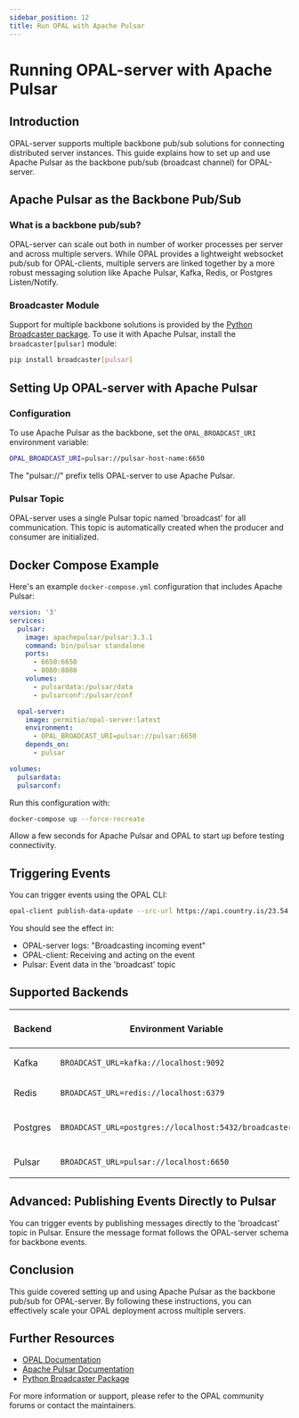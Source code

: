 ```yaml
---
sidebar_position: 12
title: Run OPAL with Apache Pulsar
---
```


# Running OPAL-server with Apache Pulsar

## Introduction

OPAL-server supports multiple backbone pub/sub solutions for connecting distributed server instances. This guide explains how to set up and use Apache Pulsar as the backbone pub/sub (broadcast channel) for OPAL-server.

## Apache Pulsar as the Backbone Pub/Sub

### What is a backbone pub/sub?

OPAL-server can scale out both in number of worker processes per server and across multiple servers. While OPAL provides a lightweight websocket pub/sub for OPAL-clients, multiple servers are linked together by a more robust messaging solution like Apache Pulsar, Kafka, Redis, or Postgres Listen/Notify.

### Broadcaster Module

Support for multiple backbone solutions is provided by the [Python Broadcaster package](https://pypi.org/project/broadcaster/). To use it with Apache Pulsar, install the `broadcaster[pulsar]` module:

```bash
pip install broadcaster[pulsar]
```

## Setting Up OPAL-server with Apache Pulsar

### Configuration

To use Apache Pulsar as the backbone, set the `OPAL_BROADCAST_URI` environment variable:

```bash
OPAL_BROADCAST_URI=pulsar://pulsar-host-name:6650
```

The "pulsar://" prefix tells OPAL-server to use Apache Pulsar.

### Pulsar Topic

OPAL-server uses a single Pulsar topic named 'broadcast' for all communication. This topic is automatically created when the producer and consumer are initialized.

## Docker Compose Example

Here's an example `docker-compose.yml` configuration that includes Apache Pulsar:

```yaml
version: '3'
services:
  pulsar:
    image: apachepulsar/pulsar:3.3.1
    command: bin/pulsar standalone
    ports:
      - 6650:6650
      - 8080:8080
    volumes:
      - pulsardata:/pulsar/data
      - pulsarconf:/pulsar/conf

  opal-server:
    image: permitio/opal-server:latest
    environment:
      - OPAL_BROADCAST_URI=pulsar://pulsar:6650
    depends_on:
      - pulsar

volumes:
  pulsardata:
  pulsarconf:
```

Run this configuration with:

```bash
docker-compose up --force-recreate
```

Allow a few seconds for Apache Pulsar and OPAL to start up before testing connectivity.

## Triggering Events

You can trigger events using the OPAL CLI:

```bash
opal-client publish-data-update --src-url https://api.country.is/23.54.6.78 -t policy_data --dst-path /users/bob/location
```

You should see the effect in:
- OPAL-server logs: "Broadcasting incoming event"
- OPAL-client: Receiving and acting on the event
- Pulsar: Event data in the 'broadcast' topic

## Supported Backends

| Backend  | Environment Variable                                   | Docker Compose Service |
|----------|---------------------------------------------------------|------------------------|
| Kafka    | `BROADCAST_URL=kafka://localhost:9092`                  | `docker-compose up kafka` |
| Redis    | `BROADCAST_URL=redis://localhost:6379`                  | `docker-compose up redis` |
| Postgres | `BROADCAST_URL=postgres://localhost:5432/broadcaster`   | `docker-compose up postgres` |
| Pulsar   | `BROADCAST_URL=pulsar://localhost:6650`                 | `docker-compose up pulsar` |

## Advanced: Publishing Events Directly to Pulsar

You can trigger events by publishing messages directly to the 'broadcast' topic in Pulsar. Ensure the message format follows the OPAL-server schema for backbone events.


## Conclusion

This guide covered setting up and using Apache Pulsar as the backbone pub/sub for OPAL-server. By following these instructions, you can effectively scale your OPAL deployment across multiple servers.

## Further Resources

- [OPAL Documentation](https://www.opal.ac/docs/)
- [Apache Pulsar Documentation](https://pulsar.apache.org/docs/en/standalone/)
- [Python Broadcaster Package](https://pypi.org/project/broadcaster/)

For more information or support, please refer to the OPAL community forums or contact the maintainers.
